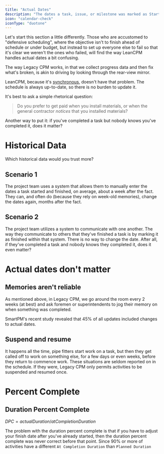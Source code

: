 ```yaml
---
title: "Actual Dates"
description: "The dates a task, issue, or milestone was marked as Started or Finished."
icon: "calendar-check"
iconType: "duotone"
---
```


Let's start this section a little differently. Those who are accustomed to "defensive scheduling", where the objective isn't to finish ahead of schedule or under budget, but instead to set up everyone else to fail so that it's clear we weren't the ones who failed, will find the way LeanCPM handles actual dates a bit confusing.

The way Legacy CPM works, in that we collect progress data and then fix what's broken, is akin to driving by looking through the rear-view mirror.

LeanCPM, because it's [synchronous](https://leancpm.org/#synchronous-communication), doesn't have that problem. The schedule is always up-to-date, so there is no burden to update it.

It's best to ask a simple rhetorical question:

> Do you prefer to get paid when you install materials, or when the general contractor _notices_ that you installed materials?

Another way to put it: if you've completed a task but nobody knows you've completed it, does it matter?

# Historical Data

Which historical data would you trust more?

## Scenario 1

The project team uses a system that allows them to manually enter the dates a task started and finished, on average, about a week after the fact. They can, and often do (because they rely on week-old memories), change the dates again, months after the fact.

## Scenario 2

The project team utilizes a system to communicate with one another. The way they communicate to others that they've finished a task is by marking it as finished within that system. There is no way to change the date. After all, if they've completed a task and nobody knows they completed it, does it even matter?

# Actual dates don't matter

## Memories aren't reliable

As mentioned above, in Legacy CPM, we go around the room every 2 weeks (at best) and ask foremen or superintendents to jog their memory on when something was completed.

SmartPM's recent study revealed that 45% of all updates included changes to actual dates.

## Suspend and resume

It happens all the time, pipe fitters start work on a task, but then they get called off to work on something else, for a few days or even weeks, before they return to commence work. These situations are seldom reported on in the schedule. If they were, Legacy CPM only permits activities to be suspended and resumed once.

# Percent Complete

## Duration Percent Complete

$DPC = actual Duration / at Completion Duration$

The problem with the duration percent complete is that if you have to adjust your finish date after you've already started, then the duration percent complete was never correct before that point. Since 90% or more of activities have a different `At Completion Duration` than `Planned Duration`
